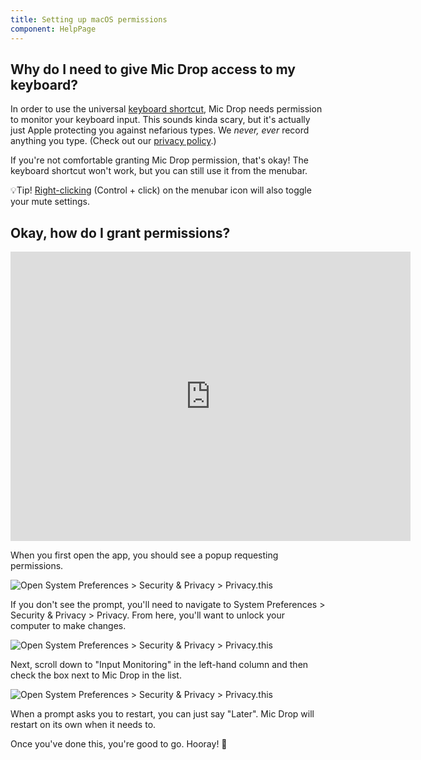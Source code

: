 ```yaml
---
title: Setting up macOS permissions
component: HelpPage
---
```



<Panel>

## Why do I need to give Mic Drop access to my keyboard?

In order to use the universal [keyboard shortcut](/hotkey), Mic Drop needs permission to monitor your keyboard input. This sounds kinda scary, but it's actually just Apple protecting you against nefarious types. We *never, ever* record anything you type. (Check out our [privacy policy](/privacy).)

If you're not comfortable granting Mic Drop permission, that's okay! The keyboard shortcut won't work, but you can still use it from the menubar.

💡Tip! [Right-clicking](https://support.apple.com/en-us/HT207700) (Control + click) on the menubar icon will also toggle your mute settings.

## Okay, how do I grant permissions?

<iframe src="https://player.vimeo.com/video/402740582" width="640" height="463" frameborder="0" allow="autoplay; fullscreen" allowfullscreen></iframe>

When you first open the app, you should see a popup requesting permissions.

![Open System Preferences > Security & Privacy > Privacy.this](images/1-system-preferences.png)

If you don't see the prompt, you'll need to navigate to System Preferences > Security & Privacy > Privacy. From here, you'll want to unlock your computer to make changes.

![Open System Preferences > Security & Privacy > Privacy.this](images/2-3-unlock.png)

Next, scroll down to "Input Monitoring" in the left-hand column and then check the box next to Mic Drop in the list.

![Open System Preferences > Security & Privacy > Privacy.this](images/4-5-authorise.png)

When a prompt asks you to restart, you can just say "Later". Mic Drop will restart on its own when it needs to. 

Once you've done this, you're good to go. Hooray! 🎉

</Panel>
